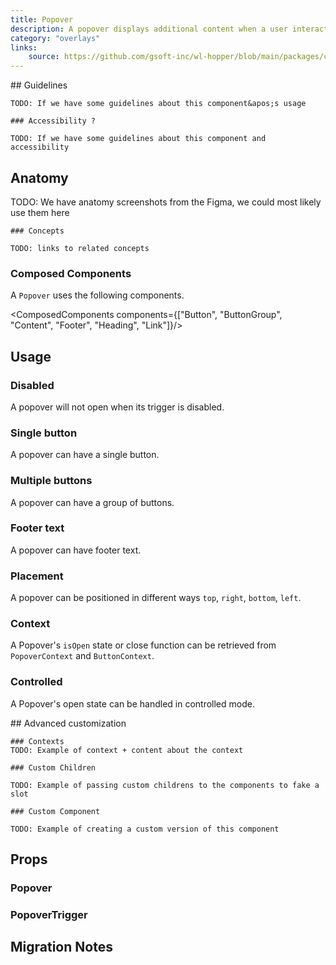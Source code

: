 ```yaml
---
title: Popover
description: A popover displays additional content when a user interacts with a trigger element.
category: "overlays"
links:
    source: https://github.com/gsoft-inc/wl-hopper/blob/main/packages/components/src/overlays/Popover/src/Popover.tsx
---
```


<Example src="overlays/Popover/docs/preview" isOpen />

<FeatureFlag flag="next">
    ## Guidelines

    TODO: If we have some guidelines about this component&apos;s usage

    ### Accessibility ?

    TODO: If we have some guidelines about this component and accessibility
</FeatureFlag>

## Anatomy

<FeatureFlag flag="rc">
    TODO: We have anatomy screenshots from the Figma, we could most likely use them here

    ### Concepts

    TODO: links to related concepts
</FeatureFlag>

### Composed Components

A `Popover` uses the following components.

<ComposedComponents components={["Button", "ButtonGroup", "Content", "Footer", "Heading", "Link"]}/>

## Usage

### Disabled

A popover will not open when its trigger is disabled.

<Example src="overlays/Popover/docs/disabled" />

### Single button

A popover can have a single button.

<Example src="overlays/Popover/docs/button" />

### Multiple buttons

A popover can have a group of buttons.

<Example src="overlays/Popover/docs/buttons" />

### Footer text

A popover can have footer text.

<Example src="overlays/Popover/docs/footer" />

### Placement

A popover can be positioned in different ways `top`, `right`, `bottom`, `left`.

<Example src="overlays/Popover/docs/positions" />

### Context

A Popover&apos;s `isOpen` state or close function can be retrieved from `PopoverContext` and `ButtonContext`.

<Example src="overlays/Popover/docs/context" />

### Controlled

A Popover&apos;s open state can be handled in controlled mode.

<Example src="overlays/Popover/docs/controlled" />

<FeatureFlag flag="next">
    ## Advanced customization

    ### Contexts
    TODO: Example of context + content about the context

    ### Custom Children

    TODO: Example of passing custom childrens to the components to fake a slot

    ### Custom Component

    TODO: Example of creating a custom version of this component
</FeatureFlag>

## Props

### Popover

<PropTable component="Popover" />

### PopoverTrigger

<PropTable component="PopoverTrigger" />

## Migration Notes

<MigrateGuide src="overlays/Popover/docs/migration-notes" />
